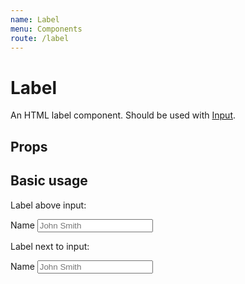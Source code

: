 ```yaml
---
name: Label
menu: Components
route: /label
---
```



# Label

An HTML label component. Should be used with [Input](/input).

## Props

<Props of={Label} />

## Basic usage

Label above input:

<Playground>
  <Flex direction="column">
    <Flex.Item>
      <Label className="custom-class" htmlFor="name2">
        Name
      </Label>
    </Flex.Item>
    <Flex.Item>
      <Input
        className="custom-class"
        id="name2"
        name="name2"
        placeholder="John Smith"
        border={1}
        width="100%"
      />
    </Flex.Item>
  </Flex>
</Playground>

Label next to input:

<Playground>
  <Flex justifyContent="space-around" alignItems="center">
    <Flex.Item flex="1 1 5%">
      <Label className="custom-class" htmlFor="name2" color="tomato">
        Name
      </Label>
    </Flex.Item>
    <Flex.Item flex="1 1 90%">
      <Input
        className="custom-class"
        id="name2"
        name="name2"
        placeholder="John Smith"
        color="tomato"
        border={1}
        borderBottom
        width="100%"
      />
    </Flex.Item>
  </Flex>
</Playground>
